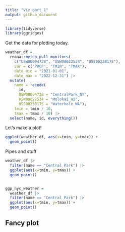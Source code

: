 ```yaml
---
title: "Viz part 1"
output: github_document
---
```


```r
library(tidyverse)
library(ggridges)
```

Get the data for plotting today.

```r
weather_df = 
  rnoaa::meteo_pull_monitors(
    c("USW00094728", "USW00022534", "USS0023B17S"),
    var = c("PRCP", "TMIN", "TMAX"), 
    date_min = "2021-01-01",
    date_max = "2022-12-31") |>
  mutate(
    name = recode(
      id, 
      USW00094728 = "CentralPark_NY", 
      USW00022534 = "Molokai_HI",
      USS0023B17S = "Waterhole_WA"),
    tmin = tmin / 10,
    tmax = tmax / 10) |>
  select(name, id, everything())
```

Let's make a plot!

```r
ggplot(weather_df, aes(x=tmin, y=tmax)) + 
  geom_point()
```

Pipes and stuff

```r
weather_df |> 
  filter(name == "Central Park") |> 
  ggplot(aes(x=tmin, y=tmax)) +
  geom_point()


ggp_nyc_weather = 
  weather_df |> 
  filter(name == "Central Park") |> 
  ggplot(aes(x=tmin, y=tmax)) +
  geom_point()

```

## Fancy plot 

